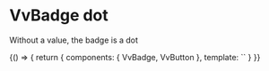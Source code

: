 
<Meta title="Components/Badge/dot" />

# VvBadge dot

Without a value, the badge is a dot

<Canvas>
	<Story name="dot" play={badgeTest}>
		{() => {
			return {
				components: { VvBadge, VvButton },
				template: `<vv-badge />`
			}
		}}
	</Story>
</Canvas>
